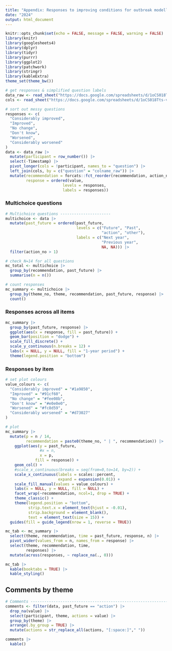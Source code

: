 ```yaml
---
title: "Appendix: Responses to improving conditions for outbreak modelling"
date: "2024"
output: html_document
---
```


```r
knitr::opts_chunk$set(echo = FALSE, message = FALSE, warning = FALSE)
library(knitr)
library(googlesheets4)
library(dplyr)
library(tidyr)
library(purrr)
library(ggplot2)
library(patchwork)
library(stringr)
library(kableExtra)
theme_set(theme_bw())
```

```r
# get responses & simplified question labels
data_raw <- read_sheet("https://docs.google.com/spreadsheets/d/1oCS018Tts-vZeR358iPor5hkyvJOAFhP_BjUQT6BsjE/edit?resourcekey#gid=458285708")
cols <- read_sheet("https://docs.google.com/spreadsheets/d/1oCS018Tts-vZeR358iPor5hkyvJOAFhP_BjUQT6BsjE/edit?resourcekey#gid=458285708", sheet = "colnames")

# sort out messy questions
responses <- c(
  "Considerably improved", 
  "Improved",
  "No change", 
  "Don't know",
  "Worsened", 
  "Considerably worsened"
)
data <- data_raw |>
  mutate(participant = row_number()) |>
  select(-Timestamp) |>
  pivot_longer(cols = !participant, names_to = "question") |>
  left_join(cols, by = c("question" = "colname_raw")) |> 
  mutate(recommendation = forcats::fct_reorder(recommendation, action_no),
         response = ordered(value,
                         levels = responses,
                         labels = responses))
```

### Multichoice questions

```r
# Multichoice questions ----------------------
multichoice <- data |>
  mutate(past_future = ordered(past_future,
                               levels = c("Future", "Past", 
                                          "action", "other"),
                               labels = c("Next year", 
                                          "Previous year",
                                          NA, NA))) |> 
  filter(action_no > 1)

# check N=14 for all questions
mc_total <- multichoice |>
  group_by(recommendation, past_future) |> 
  summarise(n = n())

# count responses
mc_summary <- multichoice |>
  group_by(theme_no, theme, recommendation, past_future, response) |>
  count()
```

### Responses across all items

```r
mc_summary |> 
  group_by(past_future, response) |> 
  ggplot(aes(x = response, fill = past_future)) + 
  geom_bar(position = "dodge") + 
  scale_fill_discrete() +
  scale_y_continuous(n.breaks = 12) +
  labs(x = NULL, y = NULL, fill = "1-year period") +
  theme(legend.position = "bottom")
```

### Responses by item

```r
# set plot colours
value_colours <- c(
  "Considerably improved" = "#1a9850",
  "Improved" = "#91cf60",
  "No change" = "#fee08b",
  "Don't know" = "#e0e0e0",
  "Worsened" = "#fc8d59",
  "Considerably worsened" = "#d73027"
)

# plot
mc_summary |>
  mutate(p = n / 14,
         recommendation = paste0(theme_no, " | ", recommendation)) |> 
    ggplot(aes(y = past_future, 
               #x = n,
               x = p,
             fill = response)) +
    geom_col() +
    #scale_x_continuous(breaks = seq(from=0,to=14, by=2)) +
    scale_x_continuous(labels = scales::percent,
                       expand = expansion(0.01)) +
    scale_fill_manual(values = value_colours) +
    labs(x = NULL, y = NULL, fill = NULL) +
    facet_wrap(~recommendation, ncol=1, drop = TRUE) +
    theme_classic() +
    theme(legend.position = "bottom",
          strip.text.x = element_text(hjust = -0.01),
          strip.background = element_blank(),
          text = element_text(size = 15)) +
  guides(fill = guide_legend(nrow = 1, reverse = TRUE))
```


```r
mc_tab <- mc_summary |> 
  select(theme, recommendation, time = past_future, response, n) |> 
  pivot_wider(values_from = n, names_from = response) |> 
  select(theme, recommendation, time, 
         responses) |> 
  mutate(across(responses, ~ replace_na(., 0))) 

mc_tab |> 
  kable(booktabs = TRUE) |> 
  kable_styling()
```

## Comments by theme

```r
# Comments ----------------------------------------------------------------
comments <- filter(data, past_future == "action") |>
  drop_na(value) |> 
  select(participant, theme, actions = value) |> 
  group_by(theme) |> 
  arrange(.by_group = TRUE) |> 
  mutate(actions = str_replace_all(actions, "[:space:]"," "))

comments |> 
  kable()
```
